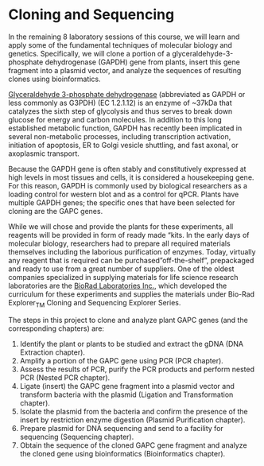 
# Cloning and Sequencing {-}

In the remaining 8 laboratory sessions of this course, we will learn and apply some of the fundamental techniques of molecular biology and genetics. Specifically, we will clone a portion of a glyceraldehyde-3-phosphate dehydrogenase (GAPDH) gene from plants, insert this gene fragment into a plasmid vector, and analyze the sequences of resulting clones using bioinformatics.

[Glyceraldehyde 3-phosphate dehydrogenase](https://en.wikipedia.org/wiki/Glyceraldehyde_3-phosphate_dehydrogenase) (abbreviated as GAPDH or less commonly as G3PDH) (EC 1.2.1.12) is an enzyme of ~37kDa that catalyzes the sixth step of glycolysis and thus serves to break down glucose for energy and carbon molecules. In addition to this long established metabolic function, GAPDH has recently been implicated in several non-metabolic processes, including transcription activation, initiation of apoptosis, ER to Golgi vesicle shuttling, and fast axonal, or axoplasmic transport.

Because the GAPDH gene is often stably and constitutively expressed at high levels in most tissues and cells, it is considered a housekeeping gene. For this reason, GAPDH is commonly used by biological researchers as a loading control for western blot and as a control for qPCR. Plants have multiple GAPDH genes; the specific ones that have been selected for cloning are the GAPC genes.

While we will chose and provide the plants for these experiments, all reagents will be provided in form of ready made "kits. In the early days of molecular biology, researchers had to prepare all required materials themselves including the laborious purification of enzymes. Today, virtually any reagent that is required can be purchased "off-the-shelf", prepackaged and ready to use from a great number of suppliers. One of the oldest companies specialized in supplying materials for life science research laboratories are the [BioRad Laboratories Inc.](https://en.wikipedia.org/wiki/Bio-Rad_Laboratories), which developed the curriculum for these experiments and supplies the materials under Bio-Rad Explorer~TM~ Cloning and Sequencing Explorer Series.

The steps in this project to clone and analyze plant GAPC genes (and the corresponding chapters) are:

1. Identify the plant or plants to be studied and extract the gDNA (DNA Extraction chapter).
2. Amplify a portion of the GAPC gene using PCR (PCR chapter).
3. Assess the results of PCR, purify the PCR products and perform nested PCR (Nested PCR chapter).
4. Ligate (insert) the GAPC gene fragment into a plasmid vector and transform bacteria with the plasmid (Ligation and Transformation chapter).
5. Isolate the plasmid from the bacteria and confirm the presence of the insert by restriction enzyme digestion (Plasmid Purification chapter).
6. Prepare plasmid for DNA sequencing and send to a facility for sequencing (Sequencing chapter).
7. Obtain the sequence of the cloned GAPC gene fragment and analyze the cloned gene using bioinformatics (Bioinformatics chapter).
